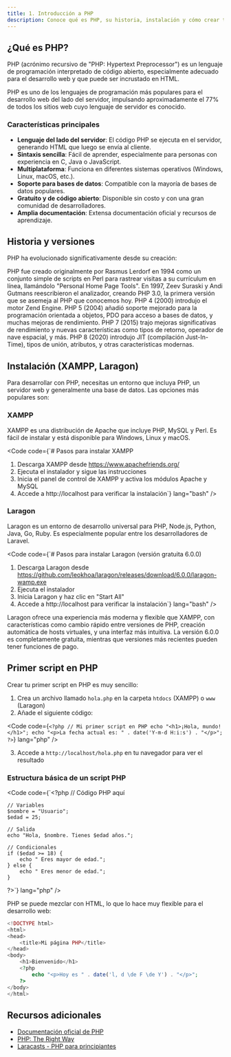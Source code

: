 ```yaml
---
title: 1. Introducción a PHP
description: Conoce qué es PHP, su historia, instalación y cómo crear tu primer script
---
```



## ¿Qué es PHP?

PHP (acrónimo recursivo de "PHP: Hypertext Preprocessor") es un lenguaje de programación interpretado de código abierto, especialmente adecuado para el desarrollo web y que puede ser incrustado en HTML.

<Aside type="tip">
  PHP es uno de los lenguajes de programación más populares para el desarrollo web del lado del servidor, impulsando aproximadamente el 77% de todos los sitios web cuyo lenguaje de servidor es conocido.
</Aside>

### Características principales

- **Lenguaje del lado del servidor**: El código PHP se ejecuta en el servidor, generando HTML que luego se envía al cliente.
- **Sintaxis sencilla**: Fácil de aprender, especialmente para personas con experiencia en C, Java o JavaScript.
- **Multiplataforma**: Funciona en diferentes sistemas operativos (Windows, Linux, macOS, etc.).
- **Soporte para bases de datos**: Compatible con la mayoría de bases de datos populares.
- **Gratuito y de código abierto**: Disponible sin costo y con una gran comunidad de desarrolladores.
- **Amplia documentación**: Extensa documentación oficial y recursos de aprendizaje.

## Historia y versiones

PHP ha evolucionado significativamente desde su creación:

<Tabs>
  <TabItem label="Orígenes">
    PHP fue creado originalmente por Rasmus Lerdorf en 1994 como un conjunto simple de scripts en Perl para rastrear visitas a su currículum en línea, llamándolo "Personal Home Page Tools".
  </TabItem>
  <TabItem label="PHP 3">
    En 1997, Zeev Suraski y Andi Gutmans reescribieron el analizador, creando PHP 3.0, la primera versión que se asemeja al PHP que conocemos hoy.
  </TabItem>
  <TabItem label="PHP 4 y 5">
    PHP 4 (2000) introdujo el motor Zend Engine.
    PHP 5 (2004) añadió soporte mejorado para la programación orientada a objetos, PDO para acceso a bases de datos, y muchas mejoras de rendimiento.
  </TabItem>
  <TabItem label="PHP 7 y 8">
    PHP 7 (2015) trajo mejoras significativas de rendimiento y nuevas características como tipos de retorno, operador de nave espacial, y más.
    PHP 8 (2020) introdujo JIT (compilación Just-In-Time), tipos de unión, atributos, y otras características modernas.
  </TabItem>
</Tabs>

## Instalación (XAMPP, Laragon)

Para desarrollar con PHP, necesitas un entorno que incluya PHP, un servidor web y generalmente una base de datos. Las opciones más populares son:

### XAMPP

XAMPP es una distribución de Apache que incluye PHP, MySQL y Perl. Es fácil de instalar y está disponible para Windows, Linux y macOS.

<Code code={`# Pasos para instalar XAMPP
1. Descarga XAMPP desde https://www.apachefriends.org/
2. Ejecuta el instalador y sigue las instrucciones
3. Inicia el panel de control de XAMPP y activa los módulos Apache y MySQL
4. Accede a http://localhost para verificar la instalación`} lang="bash" />

### Laragon

Laragon es un entorno de desarrollo universal para PHP, Node.js, Python, Java, Go, Ruby. Es especialmente popular entre los desarrolladores de Laravel.

<Code code={`# Pasos para instalar Laragon (versión gratuita 6.0.0)
1. Descarga Laragon desde https://github.com/leokhoa/laragon/releases/download/6.0.0/laragon-wamp.exe
2. Ejecuta el instalador
3. Inicia Laragon y haz clic en "Start All"
4. Accede a http://localhost para verificar la instalación`} lang="bash" />

<Aside type="note">
  Laragon ofrece una experiencia más moderna y flexible que XAMPP, con características como cambio rápido entre versiones de PHP, creación automática de hosts virtuales, y una interfaz más intuitiva. La versión 6.0.0 es completamente gratuita, mientras que versiones más recientes pueden tener funciones de pago.
</Aside>

## Primer script en PHP

Crear tu primer script en PHP es muy sencillo:

1. Crea un archivo llamado `hola.php` en la carpeta `htdocs` (XAMPP) o `www` (Laragon)
2. Añade el siguiente código:

<Code code={`<?php
    // Mi primer script en PHP
    echo "<h1>¡Hola, mundo!</h1>";
    echo "<p>La fecha actual es: " . date('Y-m-d H:i:s') . "</p>";
?>`} lang="php" />

3. Accede a `http://localhost/hola.php` en tu navegador para ver el resultado

### Estructura básica de un script PHP

<Code code={`<?php
    // Código PHP aquí
    
    // Variables
    $nombre = "Usuario";
    $edad = 25;
    
    // Salida
    echo "Hola, $nombre. Tienes $edad años.";
    
    // Condicionales
    if ($edad >= 18) {
        echo " Eres mayor de edad.";
    } else {
        echo " Eres menor de edad.";
    }
?>`} lang="php" />

<Aside type="tip">
  PHP se puede mezclar con HTML, lo que lo hace muy flexible para el desarrollo web:
  
  ```php
  <!DOCTYPE html>
  <html>
  <head>
      <title>Mi página PHP</title>
  </head>
  <body>
      <h1>Bienvenido</h1>
      <?php
          echo "<p>Hoy es " . date('l, d \de F \de Y') . "</p>";
      ?>
  </body>
  </html>
  ```
</Aside>

## Recursos adicionales

- [Documentación oficial de PHP](https://www.php.net/docs.php)
- [PHP: The Right Way](https://phptherightway.com/)
- [Laracasts - PHP para principiantes](https://laracasts.com/series/php-for-beginners)
